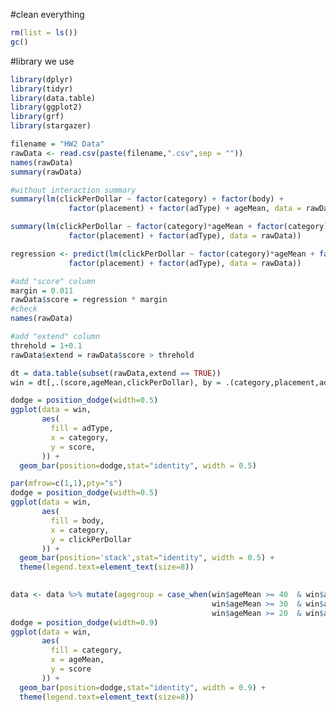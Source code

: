 
#clean everything
```r
rm(list = ls())
gc()
```

#library we use
```r
library(dplyr)
library(tidyr)
library(data.table)
library(ggplot2)
library(grf)
library(stargazer)
```




```r
filename = "HW2 Data"
rawData <- read.csv(paste(filename,".csv",sep = ""))
names(rawData)
summary(rawData)

#without interaction summary
summary(lm(clickPerDollar ~ factor(category) + factor(body) + 
             factor(placement) + factor(adType) + ageMean, data = rawData))
```

```r
summary(lm(clickPerDollar ~ factor(category)*ageMean + factor(category)*factor(placement) + factor(body) + 
             factor(placement) + factor(adType), data = rawData))

regression <- predict(lm(clickPerDollar ~ factor(category)*ageMean + factor(category)*factor(placement) + factor(body) + 
             factor(placement) + factor(adType), data = rawData))
```



```r
#add "score" column
margin = 0.011
rawData$score = regression * margin
#check
names(rawData)

#add "extend" column
threhold = 1+0.1
rawData$extend = rawData$score > threhold
```


```r
dt = data.table(subset(rawData,extend == TRUE))
win = dt[,.(score,ageMean,clickPerDollar), by = .(category,placement,adType,body,keywords)]
```




```r
dodge = position_dodge(width=0.5)
ggplot(data = win,
       aes(
         fill = adType,
         x = category,
         y = score,
       )) + 
  geom_bar(position=dodge,stat="identity", width = 0.5)
```

```r
par(mfrow=c(1,1),pty="s")
dodge = position_dodge(width=0.5)
ggplot(data = win,
       aes(
         fill = body,
         x = category,
         y = clickPerDollar
       )) + 
  geom_bar(position='stack',stat="identity", width = 0.5) +
  theme(legend.text=element_text(size=8))
 

```

```r
data <- data %>% mutate(agegroup = case_when(win$ageMean >= 40  & win$ageMean <= 49 ~ '3',
                                             win$ageMean >= 30  & win$ageMean <= 39 ~ '2',
                                             win$ageMean >= 20  & win$ageMean <= 29 ~ '1'))
dodge = position_dodge(width=0.9)
ggplot(data = win,
       aes(
         fill = category,
         x = ageMean,
         y = score
       )) + 
  geom_bar(position=dodge,stat="identity", width = 0.9) +
  theme(legend.text=element_text(size=8))
```



